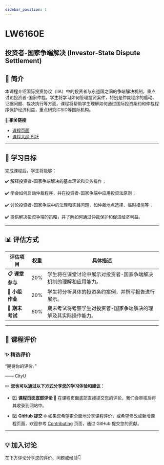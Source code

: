 ```yaml
---
sidebar_position: 1
---
```


# LW6160E
## 投资者-国家争端解决 (Investor-State Dispute Settlement)

## **📘 简介**
本课程介绍国际投资协议（IIA）中的投资者与东道国之间的争端解决机制，重点讨论投资者-国家仲裁。学生将学习如何管理投资案件，特别是仲裁程序的启动、证据问题、裁决执行等方面。课程将帮助学生理解如何通过国际投资条约和仲裁程序保护经济利益，重点研究ICSID等国际机构。

🔗 **相关链接**
- [课程页面](https://www.cityu.edu.hk/catalogue/pg/202526/course/LW6160E.htm)
- [课程大纲 PDF](https://www.cityu.edu.hk/catalogue/pg/202526/course/LW6160E.pdf)

---

## **🎯 学习目标**

完成课程后，学生将能够：

✔️ 解释投资者-国家争端解决的基本理论和实务操作；

✔️ 学会如何启动仲裁程序，并在投资者-国家争端中应用投资法原则；

✔️ 讨论投资者-国家争端中的法理和实践问题，如仲裁地点选择、临时措施等；

✔️ 提供解决投资争端的策略，并了解如何通过仲裁保护和促进经济利益。

---

## **📊 评估方式**

| **评估项目**          | **权重** | **具体描述**                                                                                       |
|----------------------|---------|---------------------------------------------------------------------------------------------------|
| **📋 课堂参与**       | 20%     | 学生将在课堂讨论中展示对投资者-国家争端解决机制的理解和应用能力。                               |
| **📂 小组作业**       | 20%     | 学生将分析具体的投资条约案例，并撰写报告进行展示。                                               |
| **📂 期末考试**       | 60%     | 期末考试将考察学生对投资者-国家争端解决的理解及其实际操作能力。                                 |

---

## **💬 课程评价**

### ✨ **精选评价**
<div className={commentStyles.commentBox}>
    <p className={commentStyles.commentText}>
        “期待你的评价。”
    </p>
    <p className={commentStyles.commentAuthor}>—— CityU</p>
</div>

✏️ **您也可以通过以下方式分享您的学习体验和建议：**

- 1️⃣ **课程页面底部评论**
💬 在课程页面底部直接提交您的评论，我们会审核后将其收录到网站中。

- 2️⃣ **GitHub 提交**
🌐 如果您希望更全面地分享课程评价，或希望修改或新增课程页面，欢迎参考 [Contributing](/contributing) 页面，通过 GitHub 提交您的贡献。

---

## **💡 加入讨论**

在下方评论分享您的评价、问题或经验👇
<Utterances />